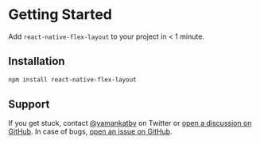 # Getting Started

Add `react-native-flex-layout` to your project in < 1 minute.

## Installation

```sh
npm install react-native-flex-layout
```

## Support

If you get stuck, contact [@yamankatby](https://twitter.com/yamankatby) on Twitter or [open a discussion on GitHub](https://github.com/yamankatby/react-native-flex-layout/discussions). In case of bugs, [open an issue on GitHub](https://github.com/yamankatby/react-native-flex-layout/issues).
